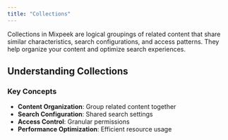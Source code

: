 ```yaml
---
title: "Collections"
---
```


Collections in Mixpeek are logical groupings of related content that share similar characteristics, search configurations, and access patterns. They help organize your content and optimize search experiences.

## Understanding Collections

### Key Concepts

- **Content Organization**: Group related content together
- **Search Configuration**: Shared search settings
- **Access Control**: Granular permissions
- **Performance Optimization**: Efficient resource usage
